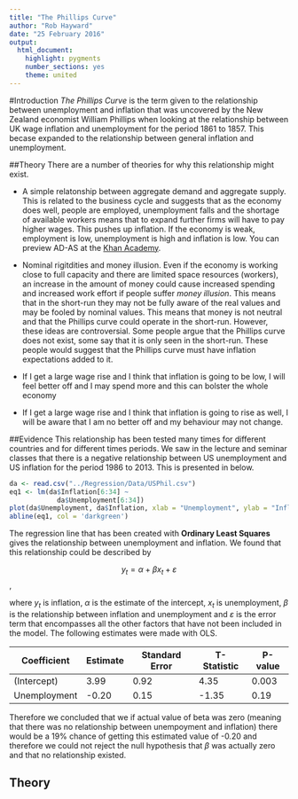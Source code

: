 ```yaml
---
title: "The Phillips Curve"
author: "Rob Hayward"
date: "25 February 2016"
output: 
  html_document: 
    highlight: pygments
    number_sections: yes
    theme: united
---
```


#Introduction
*The Phillips Curve* is the term given to the relationship between unemployment and inflation that was uncovered by the New Zealand economist William Phillips when looking at the relationship between UK wage inflation and unemployment for the period 1861 to 1857.  This becase expanded to the relationship between general inflation and unemployment. 

##Theory
There are a number of theories for why this relationship might exist. 

* A simple relatonship between aggregate demand and aggregate supply. This is related to the business cycle and suggests that as the economy does well, people are employed, unemployment falls and the shortage of available workers means that to expand further firms will have to pay higher wages. This pushes up inflation.  If the economy is weak, employment is low, unemployment is high and inflation is low.  You can preview AD-AS at the [Khan Academy](https://www.khanacademy.org/economics-finance-domain/macroeconomics/aggregate-supply-demand-topic). 

* Nominal rigitdities and money illusion.  Even if the economy is working close to full capacity and there are limited space resources (workers), an increase in the amount of money could cause increased spending and increased work effort if people suffer *money illusion*.  This means that in the short-run they may not be fully aware of the real values and may be fooled by nominal values.  This means that money is not neutral and that the Phillips curve could operate in the short-run. 
However, these ideas are controversial. Some people argue that the Phillips curve does not exist, some say that it is only seen in the short-run.  These people would suggest that the Phillips curve must have inflation expectations added to it.  

* If I get a large wage rise and I think that inflation is going to be low, I will feel better off and I may spend more and this can bolster the whole economy
* If I get a large wage rise and I think that inflation is going to rise as well, I will be aware that I am no better off and my behaviour may not change. 



##Evidence
This relationship has been tested many times for different countries and for different times periods.  We saw in the lecture and seminar classes that there is a negative relationship between US unemployment and US inflation for the period 1986 to 2013.  This is presented in below. 

```r
da <- read.csv("../Regression/Data/USPhil.csv")
eq1 <- lm(da$Inflation[6:34] ~ 
            da$Unemployment[6:34])
plot(da$Unemployment, da$Inflation, xlab = "Unemployment", ylab = "Inflation", main = "Inflation-unemployment")
abline(eq1, col = 'darkgreen')
```

The regression line that has been created with **Ordinary Least Squares** gives the relationship between unemployment and inflation.  We found that this relationship could be described by 

$$y_t = \alpha + \beta x_t + \varepsilon$$, 

where $y_t$ is inflation, $\alpha$ is the estimate of the intercept, $x_t$ is unemployment, $\beta$ is the relationship between inflation and unemployment and $\varepsilon$ is the error term that encompasses all the other factors that have not been included in the model. The following estimates were made with OLS. 

Coefficient | Estimate | Standard Error | T-Statistic | P-value
----------- |----------|----------------|-------------|--------
(Intercept) | 3.99     |  0.92          | 4.35        | 0.003  
Unemployment|-0.20     |  0.15          | -1.35       | 0.19

Therefore we concluded that we if actual value of beta was zero (meaning that there was no relationship between unempoyment and inflation) there would be a 19\% chance of getting this estimated value of -0.20 and therefore we could not reject the null hypothesis that $\beta$ was actually zero and that no relationship existed. 

## Theory
